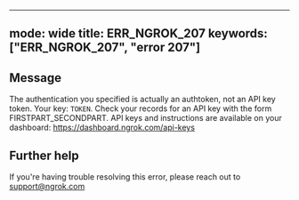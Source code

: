
---
mode: wide
title: ERR_NGROK_207
keywords: ["ERR_NGROK_207", "error 207"]
---

## Message
The authentication you specified is actually an authtoken, not an API key token. Your key: `TOKEN`. Check your records for an API key with the form FIRSTPART_SECONDPART. API keys and instructions are available on your dashboard: https://dashboard.ngrok.com/api-keys




## Further help
If you're having trouble resolving this error, please reach out to [support@ngrok.com](mailto:support@ngrok.com?subject=Help%20with%20ERR_NGROK_207)

